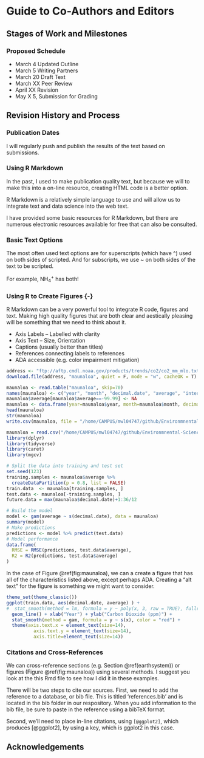 # Guide to Co-Authors and Editors {-}


## Stages of Work and Milestones {-}


### Proposed Schedule {-}

- March 4 Updated Outline
- March 5 Writing Partners
- March 20 Draft Text
- March XX Peer Review
- April XX Revision
- May X 5, Submission for Grading


## Revision History and Process {-}

### Publication Dates {-}

I will regularly push and publish the results of the text based on submissions. 



### Using R Markdown {-}

In the past, I used \LaTeX to make publication quality text, but because we will to make this into a on-line resource, creating HTML code is a better option. 

R Markdown is a relatively simple language to use and will allow us to integrate text and data science into the web text. 

I have provided some basic resources for R Markdown, but there are numerous electronic resources available for free that can also be consulted.



### Basic Text Options

The most often used text options are for superscripts (which have ^) used on both sides of scripted. And for subscripts, we use ~ on both sides of the text to be scripted.

For example, NH~4~^+^ has both!


### Using R to Create Figures {-}{#createfigure}

R Markdown can be a very powerful tool to integrate R code, figures and text. Making high quality figures that are both clear and aestically pleasing will be something that we need to think about it. 

- Axis Labels -- Labelled with clarity 
- Axis Text -- Size, Orientation 
- Captions (usually better than titles)
- References connecting labels to references
- ADA accessible (e.g. color impairment mitigation)

```r
address <- "ftp://aftp.cmdl.noaa.gov/products/trends/co2/co2_mm_mlo.txt"
download.file(address, "maunaloa", quiet = F, mode = "w", cacheOK = T)

maunaloa <- read.table("maunaloa", skip=70)
names(maunaloa) <- c("year", "month", "decimal.date", "average", "interpolated", "trend", "days")
maunaloa$average[maunaloa$average==-99.99] <- NA
maunaloa <- data.frame(year=maunaloa$year, month=maunaloa$month, decimal.date=maunaloa$decimal.date, average=maunaloa$average)
head(maunaloa)
str(maunaloa)
write.csv(maunaloa, file = "/home/CAMPUS/mwl04747/github/Environmnental-Sciences-in-East-Asia/data/maunaloa.csv", eol = "\n", row.names = F)
```

```r
maunaloa = read.csv("/home/CAMPUS/mwl04747/github/Environmnental-Sciences-in-East-Asia/data/maunaloa.csv")
library(dplyr)
library(tidyverse)
library(caret)
library(mgcv)

# Split the data into training and test set
set.seed(123)
training.samples <- maunaloa$average %>%
  createDataPartition(p = 0.8, list = FALSE)
train.data  <- maunaloa[training.samples, ]
test.data <- maunaloa[-training.samples, ]
future.data = max(maunaloa$decimal.date)+1:36/12

# Build the model
model <- gam(average ~ s(decimal.date), data = maunaloa)
summary(model)
# Make predictions
predictions <- model %>% predict(test.data)
# Model performance
data.frame(
  RMSE = RMSE(predictions, test.data$average),
  R2 = R2(predictions, test.data$average)
)
```

In the case of Figure \@ref(fig:maunaloa), we can a create a figure that has all of the characteristics listed above, except perhaps ADA. Creating a "alt text" for the figure is something we might want to consider. 

```r
theme_set(theme_classic())
ggplot(train.data, aes(decimal.date, average) ) + 
#  stat_smooth(method = lm, formula = y ~ poly(x, 3, raw = TRUE), fullrange=T) +
  geom_line() + xlab("Year") + ylab("Carbon Dioxide (ppm)") +
  stat_smooth(method = gam, formula = y ~ s(x), color = "red") +
  theme(axis.text.x = element_text(size=14),
          axis.text.y = element_text(size=14), 
          axis.title=element_text(size=14))

```

### Citations and Cross-References {-}

We can cross-reference sections (e.g. Section \@ref(earthsystem))  or figures (Figure \@ref(fig:maunaloa)) using several methods. I suggest you look at the this Rmd file to see how I did it in these examples.

There will be two steps to cite our sources. First, we need to add the reference to a database, or bib file. This is titled 'references.bib' and is located in the bib folder in our respository. When you add information to the bib file, be sure to paste in the reference using a bibTeX format. 

Second, we'll need to place in-line citations, using ```[@ggplot2]```, which produces [@ggplot2], by using a key, which is ggplot2 in this case. 

## Acknowledgements {-}
